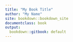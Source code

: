 ```yaml
---
title: "My Book Title"
author: "My Name"
site: bookdown::bookdown_site
documentclass: book
output: 
  bookdown::gitbook: default
---
```

